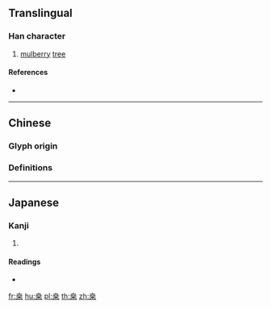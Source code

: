 {{character info/new}}
{{also|桑}}
==Translingual==

===Han character===
{{Han char|rn=75|rad=木|as=06|sn=10|four=|canj=JTD|ids=⿱卉木}}

# [[mulberry]] [[tree]]

====References====
* {{Han ref|kx=0526.040|dkj=14685|hdz=21176.120|uh=6852|ud=26706}}

----

==Chinese==

===Glyph origin===
{{Han etym}}

===Definitions===
{{zh-see|桑|v}} <!--《康熙字典·桒》:《正字通》俗桑字。-->

----

==Japanese==

===Kanji===
{{ja-kanji|grade=|rs=木06}}

# {{defn|lang=ja|sort=木06}}

====Readings====
* {{ja-readings|on=[[そう]] (sō)|kun=[[くわ]] (kuwa)}}

[[fr:桒]]
[[hu:桒]]
[[pl:桒]]
[[th:桒]]
[[zh:桒]]